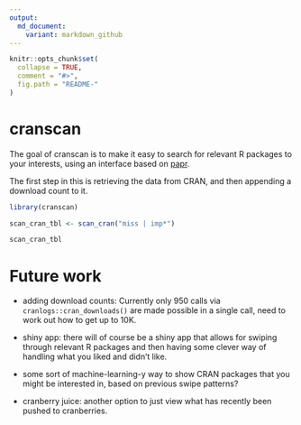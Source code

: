 ```yaml
---
output:
  md_document:
    variant: markdown_github
---
```


<!-- README.md is generated from README.Rmd. Please edit that file -->

```r
knitr::opts_chunk$set(
  collapse = TRUE,
  comment = "#>",
  fig.path = "README-"
)
```

# cranscan

The goal of cranscan is to make it easy to search for relevant R packages to your interests, using an interface based on [papr](https://github.com/jtleek/papr).

The first step in this is retrieving the data from CRAN, and then appending a download count to it.

```r
library(cranscan)

scan_cran_tbl <- scan_cran("miss | imp*")

scan_cran_tbl

```

# Future work

- adding download counts: Currently only 950 calls via `cranlogs::cran_downloads()` are made possible in a single call, need to work out how to get up to 10K.

- shiny app: there will of course be a shiny app that allows for swiping through relevant R packages and then having some clever way of handling what you liked and didn't like.

- some sort of machine-learning-y way to show CRAN packages that you might be interested in, based on previous swipe patterns?

- cranberry juice: another option to just view what has recently been pushed to cranberries.

